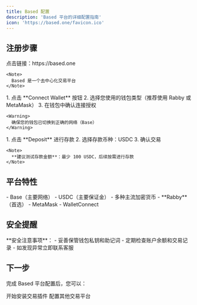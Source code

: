 ```yaml
---
title: Based 配置
description: 'Based 平台的详细配置指南'
icon: 'https://based.one/favicon.ico'
---
```


## 注册步骤

<Steps>
  <Step title="访问 Based 平台">
    点击链接：https://based.one

    <Note>
      Based 是一个去中心化交易平台
    </Note>
  </Step>

  <Step title="连接钱包">
    1. 点击 **Connect Wallet** 按钮
    2. 选择您使用的钱包类型（推荐使用 Rabby 或 MetaMask）
    3. 在钱包中确认连接授权

    <Warning>
      确保您的钱包已切换到正确的网络（Base）
    </Warning>
  </Step>

  <Step title="存款">
    1. 点击 **Deposit** 进行存款
    2. 选择存款币种：USDC
    3. 确认交易

    <Note>
      **建议测试存款金额**：最少 100 USDC，后续按需进行存款
    </Note>
  </Step>
</Steps>

## 平台特性

<CardGroup cols={3}>
  <Card title="支持网络" icon="network-wired">
    - Base（主要网络）
  </Card>
  <Card title="支持资产" icon="coins">
    - USDC（主要保证金）
    - 多种主流加密货币
  </Card>
  <Card title="推荐钱包" icon="wallet">
    - **Rabby**（首选）
    - MetaMask
    - WalletConnect
  </Card>
</CardGroup>

## 安全提醒

<Warning>
**安全注意事项**：
- 妥善保管钱包私钥和助记词
- 定期检查账户余额和交易记录
- 如发现异常立即联系客服
</Warning>

## 下一步

完成 Based 平台配置后，您可以：

<CardGroup cols={2}>
  <Card title="安装插件" icon="download" href="/getting-started/installation">
    开始安装交易插件
  </Card>
  <Card title="查看其他平台" icon="list" href="/platforms/index">
    配置其他交易平台
  </Card>
</CardGroup>
